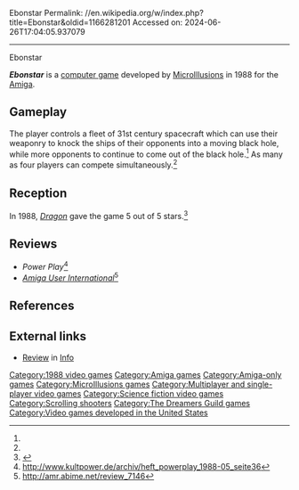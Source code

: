Ebonstar
Permalink: //en.wikipedia.org/w/index.php?title=Ebonstar&oldid=1166281201
Accessed on: 2024-06-26T17:04:05.937079



------
Ebonstar
{{Infobox video game
|title          = Ebonstar
|image          = Ebonstar Coverart.png
|caption        = 
|developer      = [[The Dreamers Guild]]<ref name="gamefaqs"/>
|publisher      = [[MicroIllusions]]<ref name="gamefaqs"/>
|released       = {{vgrelease|EU|1988<ref name="gamefaqs">[http://www.gamefaqs.com/amiga/647871-ebonstar/data ''Ebonstar''] at [[GameFAQs]]</ref>}}
|genre          = [[Shoot 'em up|Scrolling shooter]]<ref name="gamefaqs"/>
|modes          = [[Single-player video game|Single-player]] <br> [[Multiplayer video game|Multiplayer]]
|platforms      = [[Amiga]]<ref name="gamefaqs"/>
}}

'''''Ebonstar''''' is a [[computer game]] developed by [[MicroIllusions]] in 1988 for the [[Amiga]].

==Gameplay==
The player controls a fleet of 31st century spacecraft which can use their weaponry to knock the ships of their opponents into a moving black hole, while more opponents to continue to come out of the black hole.<ref name="Dragon137"/> As many as four players can compete simultaneously.<ref name="Dragon137"/>

==Reception==
In 1988, ''[[Dragon (magazine)|Dragon]]'' gave the game 5 out of 5 stars.<ref name="Dragon137">{{cite journal
|title=The Role of Computers
|last1=Lesser|last2=Lesser|last3=Lesser|first1=Hartley|first2=Patricia|first3=Kirk
|journal=Dragon
|issue=137
|date=September 1988
|pages=88–93}}</ref>

==Reviews==
*''Power Play''<ref>http://www.kultpower.de/archiv/heft_powerplay_1988-05_seite36</ref>
*''[[Amiga User International]]''<ref>http://amr.abime.net/review_7146</ref>

==References==
{{reflist}}

==External links==
*[https://archive.org/details/info-magazine-21/page/n9/mode/2up Review] in [[.info (magazine)|Info]]

{{The Dreamers Guild}}

[[Category:1988 video games]]
[[Category:Amiga games]]
[[Category:Amiga-only games]]
[[Category:MicroIllusions games]]
[[Category:Multiplayer and single-player video games]]
[[Category:Science fiction video games]]
[[Category:Scrolling shooters]]
[[Category:The Dreamers Guild games]]
[[Category:Video games developed in the United States]]

{{scroll-shooter-videogame-stub}}